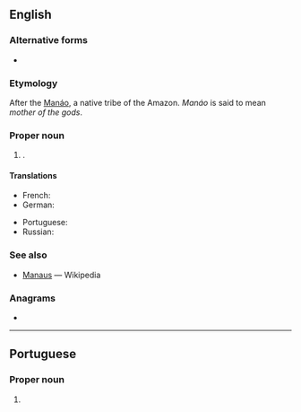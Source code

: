 {{also|manaus}}
==English==

===Alternative forms===
* {{l|en|Manáos}} {{qual|dated}}

===Etymology===
After the [[Manáo]], a native {{der|en|arw|-}} tribe of the Amazon. ''Manáo'' is said to mean ''mother of the gods''.

===Proper noun===
{{en-proper noun}}

# {{place|en|municipality/state capital|s/Amazonas|c/Brazil}}.

====Translations====
{{trans-top|capital of Amazonas}}
* French: {{t|fr|Manaos}}
* German: {{t+|de|Manaus}}
{{trans-mid}}
* Portuguese: {{t+|pt|Manaus}}
* Russian: {{t|ru|Мана́ус}}
{{trans-bottom}}

===See also===
* [[w:Manaus|Manaus]] — Wikipedia

===Anagrams===
* {{anagrams|en|a=aamnsu|Amanus|Aumans|Umanas|namasu|samanu}}

----

==Portuguese==

===Proper noun===
{{pt-proper noun}}

# {{place|pt|municipality/state capital|s/Amazonas|c/Brazil|t1=Manaus}}